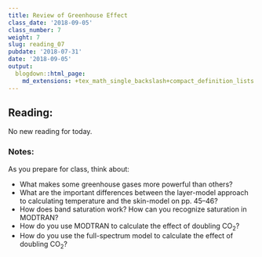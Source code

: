 ```yaml
---
title: Review of Greenhouse Effect
class_date: '2018-09-05'
class_number: 7
weight: 7
slug: reading_07
pubdate: '2018-07-31'
date: '2018-09-05'
output:
  blogdown::html_page:
    md_extensions: +tex_math_single_backslash+compact_definition_lists
---
```

## Reading:

No new reading for today.

### Notes:

As you prepare for class, think about:

* What makes some greenhouse gases more powerful than others?
* What are the important differences between the layer-model approach to calculating temperature and the skin-model on pp. 45--46?
* How does band saturation work? How can you recognize saturation in MODTRAN?
* How do you use MODTRAN to calculate the effect of doubling CO~2~?
* How do you use the full-spectrum model to calculate the effect of doubling CO~2~?
